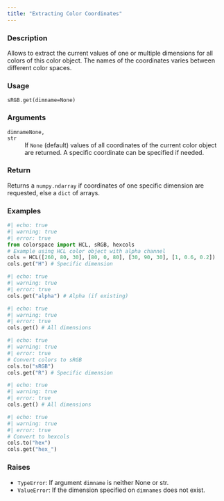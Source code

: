 ```yaml
---
title: "Extracting Color Coordinates"
---
```


### Description

Allows to extract the current values of one or multiple dimensions
for all colors of this color object. The names of the coordinates varies
between different color spaces.

### Usage

<pre><code class='language-python'>sRGB.get(dimname=None)</code></pre>

### Arguments

<dl class="pyp-list param-list">
  <dt style = "white-space: nowrap; font-family: monospace; vertical-align: top">
   <code id="colorspace.colorlib.sRGB.get:dimname">dimname</code><code class="argument-class">None, str</code>
  </dt>
 <dd>If `None` (default) values of all coordinates
of the current color object are returned. A specific coordinate
can be specified if needed.</dd>
</dl>

### Return

Returns a `numpy.ndarray` if coordinates of one specific dimension are
requested, else a `dict` of arrays.

### Examples

```python
#| echo: true
#| warning: true
#| error: true
from colorspace import HCL, sRGB, hexcols
# Example using HCL color object with alpha channel
cols = HCL([260, 80, 30], [80, 0, 80], [30, 90, 30], [1, 0.6, 0.2])
cols.get("H") # Specific dimension
```

```python
#| echo: true
#| warning: true
#| error: true
cols.get("alpha") # Alpha (if existing)
```

```python
#| echo: true
#| warning: true
#| error: true
cols.get() # All dimensions
```

```python
#| echo: true
#| warning: true
#| error: true
# Convert colors to sRGB
cols.to("sRGB")
cols.get("R") # Specific dimension
```

```python
#| echo: true
#| warning: true
#| error: true
cols.get() # All dimensions
```

```python
#| echo: true
#| warning: true
#| error: true
# Convert to hexcols
cols.to("hex")
cols.get("hex_")
```




### Raises

<ul class="python-raises">
<li><code class="text-warning">TypeError</code>: If argument `dimname` is neither None or str.
<li><code class="text-warning">ValueError</code>: If the dimension specified on `dimnames` does not exist.
</ul>

